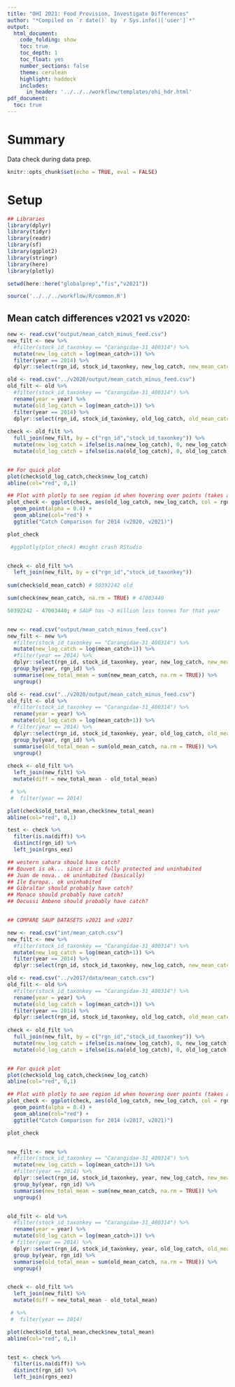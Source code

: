 ```yaml
---
title: "OHI 2021: Food Provision, Investigate Differences"
author: "*Compiled on `r date()` by `r Sys.info()['user']`*"
output: 
  html_document:
    code_folding: show
    toc: true
    toc_depth: 1
    toc_float: yes
    number_sections: false
    theme: cerulean
    highlight: haddock
    includes: 
      in_header: '../../../workflow/templates/ohi_hdr.html'
pdf_document:
  toc: true
---
```


# Summary

Data check during data prep.

```r
knitr::opts_chunk$set(echo = TRUE, eval = FALSE)
```

# Setup
```r

## Libraries
library(dplyr)
library(tidyr)
library(readr)
library(sf)
library(ggplot2)
library(stringr)
library(here) 
library(plotly)

setwd(here::here("globalprep","fis","v2021"))

source('../../../workflow/R/common.R')

```

## Mean catch differences v2021 vs v2020:

```r
new <- read.csv("output/mean_catch_minus_feed.csv")
new_filt <- new %>% 
  #filter(stock_id_taxonkey == "Carangidae-31_400314") %>% 
  mutate(new_log_catch = log(mean_catch+1)) %>% 
  filter(year == 2014) %>% 
  dplyr::select(rgn_id, stock_id_taxonkey, new_log_catch, new_mean_catch = mean_catch) 

old <- read.csv("../v2020/output/mean_catch_minus_feed.csv")
old_filt <- old %>% 
  #filter(stock_id_taxonkey == "Carangidae-31_400314") %>% 
  rename(year = year) %>% 
  mutate(old_log_catch = log(mean_catch+1)) %>%
  filter(year == 2014) %>% 
  dplyr::select(rgn_id, stock_id_taxonkey, old_log_catch, old_mean_catch = mean_catch)
  
check <- old_filt %>% 
  full_join(new_filt, by = c("rgn_id","stock_id_taxonkey")) %>% 
  mutate(new_log_catch = ifelse(is.na(new_log_catch), 0, new_log_catch)) %>% 
  mutate(old_log_catch = ifelse(is.na(old_log_catch), 0, old_log_catch))


## For quick plot
plot(check$old_log_catch,check$new_log_catch)
abline(col="red", 0,1)

## Plot with plotly to see region id when hovering over points (takes a while)
plot_check <- ggplot(check, aes(old_log_catch, new_log_catch, col = rgn_id)) +
  geom_point(alpha = 0.4) +
  geom_abline(col="red") +
  ggtitle("Catch Comparison for 2014 (v2020, v2021)")

plot_check

 #ggplotly(plot_check) #might crash RStudio


check <- old_filt %>% 
  left_join(new_filt, by = c("rgn_id","stock_id_taxonkey"))
 
sum(check$old_mean_catch) # 50392242 old

sum(check$new_mean_catch, na.rm = TRUE) # 47003440

50392242 - 47003440; # SAUP has ~3 million less tonnes for that year


new <- read.csv("output/mean_catch_minus_feed.csv")
new_filt <- new %>% 
  #filter(stock_id_taxonkey == "Carangidae-31_400314") %>% 
  mutate(new_log_catch = log(mean_catch+1)) %>% 
  #filter(year == 2014) %>% 
  dplyr::select(rgn_id, stock_id_taxonkey, year, new_log_catch, new_mean_catch = mean_catch) %>%
  group_by(year, rgn_id) %>%
  summarise(new_total_mean = sum(new_mean_catch, na.rm = TRUE)) %>%
  ungroup()

old <- read.csv("../v2020/output/mean_catch_minus_feed.csv")
old_filt <- old %>% 
  #filter(stock_id_taxonkey == "Carangidae-31_400314") %>% 
  rename(year = year) %>% 
  mutate(old_log_catch = log(mean_catch+1)) %>%
 # filter(year == 2014) %>% 
  dplyr::select(rgn_id, stock_id_taxonkey, year, old_log_catch, old_mean_catch = mean_catch) %>%
  group_by(year, rgn_id) %>%
  summarise(old_total_mean = sum(old_mean_catch, na.rm = TRUE)) %>%
  ungroup()
  
check <- old_filt %>%
  left_join(new_filt) %>%
  mutate(diff = new_total_mean - old_total_mean) 

 # %>%
 #  filter(year == 2014)

plot(check$old_total_mean,check$new_total_mean)
abline(col="red", 0,1)

test <- check %>%
  filter(is.na(diff)) %>%
  distinct(rgn_id) %>%
  left_join(rgns_eez)

## western sahara should have catch? 
## Bouvet is ok... since it is fully protected and uninhabited
## Juan de nova.. ok uninhabited (basically)
## Ile Europa.. ok uninhabited
## Gibraltar should probably have catch? 
## Monaco should probably have catch?
## Oecussi Ambeno should probably have catch?


## COMPARE SAUP DATASETS v2021 and v2017

new <- read.csv("int/mean_catch.csv")
new_filt <- new %>% 
  #filter(stock_id_taxonkey == "Carangidae-31_400314") %>% 
  mutate(new_log_catch = log(mean_catch+1)) %>% 
  filter(year == 2014) %>% 
  dplyr::select(rgn_id, stock_id_taxonkey, new_log_catch, new_mean_catch = mean_catch) 

old <- read.csv("../v2017/data/mean_catch.csv")
old_filt <- old %>% 
  #filter(stock_id_taxonkey == "Carangidae-31_400314") %>% 
  rename(year = year) %>% 
  mutate(old_log_catch = log(mean_catch+1)) %>%
  filter(year == 2014) %>% 
  dplyr::select(rgn_id, stock_id_taxonkey, old_log_catch, old_mean_catch = mean_catch)
  
check <- old_filt %>% 
  full_join(new_filt, by = c("rgn_id","stock_id_taxonkey")) %>% 
  mutate(new_log_catch = ifelse(is.na(new_log_catch), 0, new_log_catch)) %>% 
  mutate(old_log_catch = ifelse(is.na(old_log_catch), 0, old_log_catch))


## For quick plot
plot(check$old_log_catch,check$new_log_catch)
abline(col="red", 0,1)

## Plot with plotly to see region id when hovering over points (takes a while)
plot_check <- ggplot(check, aes(old_log_catch, new_log_catch, col = rgn_id)) +
  geom_point(alpha = 0.4) +
  geom_abline(col="red") +
  ggtitle("Catch Comparison for 2014 (v2017, v2021)")

plot_check


new_filt <- new %>% 
  #filter(stock_id_taxonkey == "Carangidae-31_400314") %>% 
  mutate(new_log_catch = log(mean_catch+1)) %>% 
  #filter(year == 2014) %>% 
  dplyr::select(rgn_id, stock_id_taxonkey, year, new_log_catch, new_mean_catch = mean_catch) %>%
  group_by(year, rgn_id) %>%
  summarise(new_total_mean = sum(new_mean_catch, na.rm = TRUE)) %>%
  ungroup()


old_filt <- old %>% 
  #filter(stock_id_taxonkey == "Carangidae-31_400314") %>% 
  rename(year = year) %>% 
  mutate(old_log_catch = log(mean_catch+1)) %>%
 # filter(year == 2014) %>% 
  dplyr::select(rgn_id, stock_id_taxonkey, year, old_log_catch, old_mean_catch = mean_catch) %>%
  group_by(year, rgn_id) %>%
  summarise(old_total_mean = sum(old_mean_catch, na.rm = TRUE)) %>%
  ungroup()


check <- old_filt %>%
  left_join(new_filt) %>%
  mutate(diff = new_total_mean - old_total_mean) 

 # %>%
 #  filter(year == 2014)

plot(check$old_total_mean,check$new_total_mean)
abline(col="red", 0,1)


test <- check %>%
  filter(is.na(diff)) %>%
  distinct(rgn_id) %>%
  left_join(rgns_eez)

```

